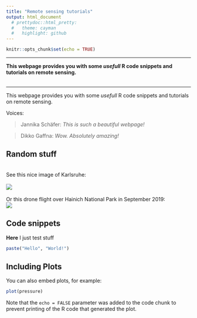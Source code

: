 ```yaml
---
title: "Remote sensing tutorials"
output: html_document
  # prettydoc::html_pretty:
  #   theme: cayman
  #   highlight: github
---
```


```r
knitr::opts_chunk$set(echo = TRUE)
```

***

**This webpage provides you with some *usefull* R code snippets and tutorials on remote sensing.** <br><br>

***

This webpage provides you with some *usefull* R code snippets and tutorials on remote sensing.

Voices:<br>
<blockquote>
<p>Jannika Schäfer: *This is such a beautiful webpage!*</p>
</blockquote>
<blockquote>
<p>Dikko Gaffna: *Wow. Absolutely amazing!*</p>
</blockquote>


## Random stuff {#random}
<br>
See this nice image of Karlsruhe:<br> 
<br>
![](http://www.livinginkarlsruhe.com/wp-content/uploads/2017/09/KupferstichZirkel_klein.jpg)
<br>
<br>
Or this drone flight over Hainich National Park in September 2019:
<br>
![](index_files/figure-html/Hainich.gif)


## Code snippets

**Here** I just test stuff

```r
paste("Hello", "World!")
```

## Including Plots

You can also embed plots, for example:

```r
plot(pressure)
```

Note that the `echo = FALSE` parameter was added to the code chunk to prevent printing of the R code that generated the plot.
